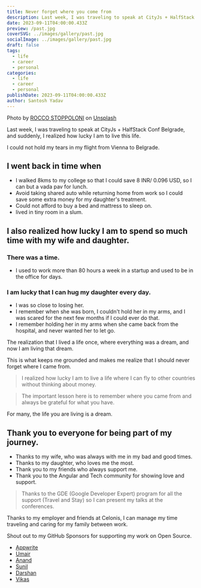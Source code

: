 ```yaml
---
title: Never forget where you come from
description: Last week, I was traveling to speak at CityJs + HalfStack Conf Belgrade, and suddenly, I thought about my past.
date: 2023-09-11T04:00:00.433Z
preview: /past.jpg
coverSVG: ../images/gallery/past.jpg
socialImage: ../images/gallery/past.jpg
draft: false
tags:
  - life
  - career
  - personal
categories:
  - life
  - career
  - personal
publishDate: 2023-09-11T04:00:00.433Z
author: Santosh Yadav
---
```


Photo by <a href="https://unsplash.com/@sstoppo?utm_source=unsplash&utm_medium=referral&utm_content=creditCopyText">ROCCO STOPPOLONI</a> on <a href="https://unsplash.com/photos/h6qnnmbkLBU?utm_source=unsplash&utm_medium=referral&utm_content=creditCopyText">Unsplash</a>
  
Last week, I was traveling to speak at CityJs + HalfStack Conf Belgrade, and suddenly, I realized how lucky I am to live this life. 

I could not hold my tears in my flight from Vienna to Belgrade.

## I went back in time when 

- I walked 8kms to my college so that I could save 8 INR/ 0.096 USD, so I can but a vada pav for lunch.
- Avoid taking shared auto while returning home from work so I could save some extra money for my daughter's treatment.
- Could not afford to buy a bed and mattress to sleep on.
- lived in tiny room in a slum.

## I also realized how lucky I am to spend so much time with my wife and daughter.

### There was a time. 
- I used to work more than 80 hours a week in a startup and used to be in the office for days.

### I am lucky that I can hug my daughter every day.
- I was so close to losing her. 
- I remember when she was born, I couldn't hold her in my arms, and I was scared for the next few months if I could ever do that.
- I remember holding her in my arms when she came back from the hospital, and never wanted her to let go.

<BlogImage src={hiya} alt="Hiya after coming from hospital." />

The realization that I lived a life once, where everything was a dream, and now I am living that dream.

This is what keeps me grounded and makes me realize that I should never forget where I came from.

> I realized how lucky I am to live a life where I can fly to other countries without thinking about money. 

> The important lesson here is to remember where you came from and always be grateful for what you have.


For many, the life you are living is a dream.

## Thank you to everyone for being part of my journey.

- Thanks to my wife, who was always with me in my bad and good times.
- Thanks to my daughter, who loves me the most.
- Thank you to my friends who always support me.
- Thank you to the Angular and Tech community for showing love and support.

> Thanks to the GDE (Google Developer Expert) program for all the support (Travel and Stay) so I can present my talks at the conferences.

Thanks to my employer and friends at Celonis, I can manage my time traveling and caring for my family between work.

Shout out to my GitHub Sponsors for supporting my work on Open Source.
- [Appwrite](https://appwrite.io)
- [Umair](https://twitter.com/_UmairHafeez_)
- [Anand](https://twitter.com/AnandChowdhary)
- [Sunil](https://twitter.com/sunil_designer)
- [Darshan](https://twitter.com/dr5hn)
- [Vikas](https://www.linkedin.com/in/vikas-srivastava-42a5356a/)